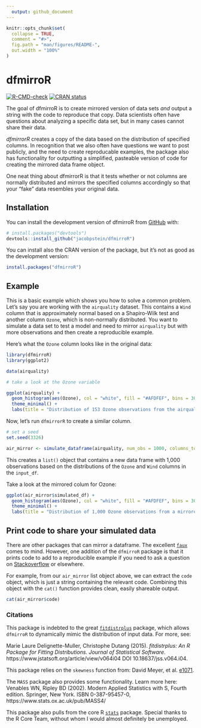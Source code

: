 ```yaml
---
  output: github_document
---
```

  
<!-- README.md is generated from README.Rmd. Please edit that file -->
  
```r
knitr::opts_chunk$set(
  collapse = TRUE,
  comment = "#>",
  fig.path = "man/figures/README-",
  out.width = "100%"
)
```

# dfmirroR

<!-- badges: start -->
[![R-CMD-check](https://github.com/jacobpstein/dfmirroR/actions/workflows/R-CMD-check.yaml/badge.svg)](https://github.com/jacobpstein/dfmirroR/actions/workflows/R-CMD-check.yaml)
[![CRAN status](https://www.r-pkg.org/badges/version/dfmirroR)](https://CRAN.R-project.org/package=dfmirroR)
<!-- badges: end -->
  
The goal of dfmirroR is to create mirrored version of data sets *and* output a string with the code to reproduce that copy. Data scientists often have questions about analyzing a specific data set, but in many cases cannot share their data. 

*dfmirrorR* creates a copy of the data based on the distribution of specified columns. In recognition that we also often have questions we want to post publicly, and the need to create reproducable examples, the package also has functionality for outputting a simplified, pasteable version of code for creating the mirrored data frame object. 

One neat thing about dfmirrorR is that it tests whether or not columns are normally distributed and mirrors the specified columns accordingly so that your "fake" data resembles your original data.

## Installation

You can install the development version of dfmirroR from [GitHub](https://github.com/) with:
  
```r
# install.packages("devtools")
devtools::install_github("jacobpstein/dfmirroR")
```


You can install also the CRAN version of the package, but it's not as good as the development version:

```r
install.packages("dfmirroR")
```

## Example

This is a basic example which shows you how to solve a common problem. Let's say you are working with the `airquality` dataset. This contains a `Wind` column that is approximately normal based on a Shapiro-Wilk test and another column `Ozone`, which is non-normally distributed. You want to simulate a data set to test a model and need to mirror `airquality` but with more observations and then create a reproducible example.

Here's what the `Ozone` column looks like in the original data:
```r
library(dfmirroR)
library(ggplot2)

data(airquality)

# take a look at the Ozone variable

ggplot(airquality) +
  geom_histogram(aes(Ozone), col = "white", fill = "#AFDFEF", bins = 30) +
  theme_minimal() +
  labs(title = "Distribution of 153 Ozone observations from the airquality dataset")


```

Now, let's run `dfmirrorR` to create a similar column.

```r

# set a seed
set.seed(3326)

air_mirror <- simulate_dataframe(airquality, num_obs = 1000, columns_to_simulate = c("Ozone", "Wind"))
```

This creates a `list()` object that contains a new data frame with 1,000 observations based on the distributions of the `Ozone` and `Wind` columns in the `input_df`.  

Take a look at the mirrored colum for Ozone:
```r

ggplot(air_mirror$simulated_df) +
  geom_histogram(aes(Ozone), col = "white", fill = "#AFDFEF", bins = 30) +
  theme_minimal() +
  labs(title = "Distribution of 1,000 Ozone observations from a mirrored dataset")

```

## Print code to share your simulated data

There are other packages that can mirror a dataframe. The excellent [`faux`](https://debruine.github.io/faux/) comes to mind. However, one addition of the `dfmirroR` package is that it prints code to add to a reproducible example if you need to ask a question on [Stackoverflow](https://stackoverflow.com) or elsewhere. 

For example, from our `air_mirror` list object above, we can extract the `code` object, which is just a string containing the relevant code. Combining this object with the `cat()` function provides clean, easily shareable output.

```r

cat(air_mirror$code)

```

### Citations
This package is indebted to the great [`fitdistrplus`](https://CRAN.R-project.org/package=fitdistrplus) package, which allows `dfmirroR` to dynamically mimic the distribution of input data. For more, see: 

Marie Laure Delignette-Muller, Christophe Dutang (2015). *fitdistrplus: An R Package for Fitting Distributions. Journal of Statistical Software*. https://www.jstatsoft.org/article/view/v064i04 DOI 10.18637/jss.v064.i04.

This package relies on the `skewness` function from:
David Meyer, et al. [e1071](https://CRAN.R-project.org/package=e1071).

The `MASS` package also provides some functionality. Learn more here:
Venables WN, Ripley BD (2002). Modern Applied Statistics with S, Fourth edition. Springer, New York. ISBN 0-387-95457-0, https://www.stats.ox.ac.uk/pub/MASS4/

This package also pulls from the core R [`stats`](https://stat.ethz.ch/R-manual/R-devel/library/stats/html/00Index.html) package. Special thanks to the R Core Team, without whom I would almost definitely be unemployed. 
